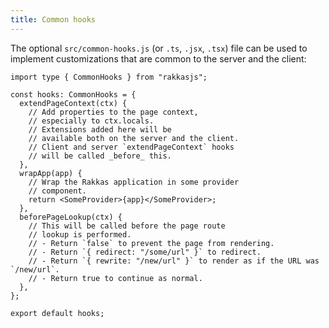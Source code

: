 ```yaml
---
title: Common hooks
---
```


The optional `src/common-hooks.js` (or `.ts`, `.jsx`, `.tsx`) file can be used to implement customizations that are common to the server and the client:

```tsx
import type { CommonHooks } from "rakkasjs";

const hooks: CommonHooks = {
  extendPageContext(ctx) {
    // Add properties to the page context,
    // especially to ctx.locals.
    // Extensions added here will be
    // available both on the server and the client.
    // Client and server `extendPageContext` hooks
    // will be called _before_ this.
  },
  wrapApp(app) {
    // Wrap the Rakkas application in some provider
    // component.
    return <SomeProvider>{app}</SomeProvider>;
  },
  beforePageLookup(ctx) {
    // This will be called before the page route
    // lookup is performed.
    // - Return `false` to prevent the page from rendering.
    // - Return `{ redirect: "/some/url" }` to redirect.
    // - Return `{ rewrite: "/new/url" }` to render as if the URL was `/new/url`.
    // - Return true to continue as normal.
  },
};

export default hooks;
```
